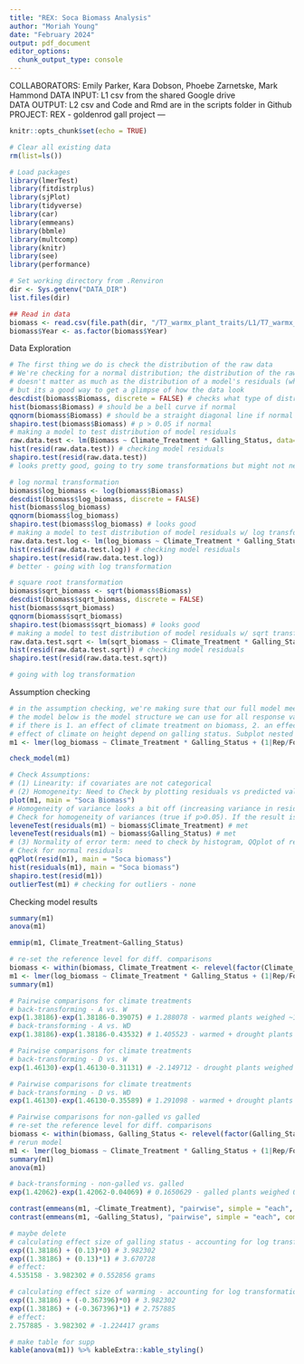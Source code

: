 ```yaml
---
title: "REX: Soca Biomass Analysis"
author: "Moriah Young"
date: "February 2024"
output: pdf_document
editor_options: 
  chunk_output_type: console
---
```

COLLABORATORS: Emily Parker, Kara Dobson, Phoebe Zarnetske, Mark Hammond
DATA INPUT: L1 csv from the shared Google drive  
DATA OUTPUT: L2 csv and Code and Rmd are in the scripts folder in Github  
PROJECT: REX - goldenrod gall project
---

```r
knitr::opts_chunk$set(echo = TRUE)
```

```r
# Clear all existing data
rm(list=ls())

# Load packages
library(lmerTest)
library(fitdistrplus)
library(sjPlot)
library(tidyverse)
library(car)
library(emmeans)
library(bbmle)
library(multcomp)
library(knitr)
library(see)
library(performance)

# Set working directory from .Renviron
dir <- Sys.getenv("DATA_DIR")
list.files(dir)

## Read in data
biomass <- read.csv(file.path(dir, "/T7_warmx_plant_traits/L1/T7_warmx_soca_biomass_L1.csv"))
biomass$Year <- as.factor(biomass$Year)
```

Data Exploration
```r
# The first thing we do is check the distribution of the raw data
# We're checking for a normal distribution; the distribution of the raw data
# doesn't matter as much as the distribution of a model's residuals (which we'll also check),
# but its a good way to get a glimpse of how the data look
descdist(biomass$Biomass, discrete = FALSE) # checks what type of distribution your data matches
hist(biomass$Biomass) # should be a bell curve if normal
qqnorm(biomass$Biomass) # should be a straight diagonal line if normal
shapiro.test(biomass$Biomass) # p > 0.05 if normal
# making a model to test distribution of model residuals
raw.data.test <- lm(Biomass ~ Climate_Treatment * Galling_Status, data=biomass) # testing model
hist(resid(raw.data.test)) # checking model residuals
shapiro.test(resid(raw.data.test))
# looks pretty good, going to try some transformations but might not need them

# log normal transformation
biomass$log_biomass <- log(biomass$Biomass)
descdist(biomass$log_biomass, discrete = FALSE)
hist(biomass$log_biomass)
qqnorm(biomass$log_biomass)
shapiro.test(biomass$log_biomass) # looks good
# making a model to test distribution of model residuals w/ log transformation
raw.data.test.log <- lm(log_biomass ~ Climate_Treatment * Galling_Status, data=biomass) # testing model
hist(resid(raw.data.test.log)) # checking model residuals
shapiro.test(resid(raw.data.test.log))
# better - going with log transformation

# square root transformation
biomass$sqrt_biomass <- sqrt(biomass$Biomass)
descdist(biomass$sqrt_biomass, discrete = FALSE)
hist(biomass$sqrt_biomass)
qqnorm(biomass$sqrt_biomass)
shapiro.test(biomass$sqrt_biomass) # looks good
# making a model to test distribution of model residuals w/ sqrt transformation
raw.data.test.sqrt <- lm(sqrt_biomass ~ Climate_Treatment * Galling_Status, data=biomass) # testing model
hist(resid(raw.data.test.sqrt)) # checking model residuals
shapiro.test(resid(raw.data.test.sqrt))

# going with log transformation
```

Assumption checking
```r
# in the assumption checking, we're making sure that our full model meets the assumptions of the model.
# the model below is the model structure we can use for all response variables; its testing to see
# if there is 1. an effect of climate treatment on biomass, 2. an effect of galling status on height, and 3. does the
# effect of climate on height depend on galling status. Subplot nested within footprint nested within rep is used as our # random effect to account for variation between plots. Year is also included as a random effect to account for variation # between years.
m1 <- lmer(log_biomass ~ Climate_Treatment * Galling_Status + (1|Rep/Footprint/Subplot) + (1|Year), data = biomass, REML=F)

check_model(m1)

# Check Assumptions:
# (1) Linearity: if covariates are not categorical
# (2) Homogeneity: Need to Check by plotting residuals vs predicted values.
plot(m1, main = "Soca Biomass")
# Homogeneity of variance looks a bit off (increasing variance in resids does increase with fitted values)
# Check for homogeneity of variances (true if p>0.05). If the result is not significant, the assumption of equal variances (homoscedasticity) is met (no significant difference between the group variances).
leveneTest(residuals(m1) ~ biomass$Climate_Treatment) # met
leveneTest(residuals(m1) ~ biomass$Galling_Status) # met
# (3) Normality of error term: need to check by histogram, QQplot of residuals, could do Kolmogorov-Smirnov test.
# Check for normal residuals
qqPlot(resid(m1), main = "Soca biomass")
hist(residuals(m1), main = "Soca biomass")
shapiro.test(resid(m1))
outlierTest(m1) # checking for outliers - none
```

Checking model results
```r
summary(m1)
anova(m1)

emmip(m1, Climate_Treatment~Galling_Status)

# re-set the reference level for diff. comparisons
biomass <- within(biomass, Climate_Treatment <- relevel(factor(Climate_Treatment), ref = "Ambient Drought"))
m1 <- lmer(log_biomass ~ Climate_Treatment * Galling_Status + (1|Rep/Footprint/Subplot) + (1|Year), data = biomass, REML=F)
summary(m1)

# Pairwise comparisons for climate treatments
# back-transforming - A vs. W
exp(1.38186)-exp(1.38186-0.39075) # 1.288078 - warmed plants weighed ~1.3 g more than ambient
# back-transforming - A vs. WD
exp(1.38186)-exp(1.38186-0.43532) # 1.405523 - warmed + drought plants weighed ~1.4 g more than ambient

# Pairwise comparisons for climate treatments
# back-transforming - D vs. W
exp(1.46130)-exp(1.46130-0.31131) # -2.149712 - drought plants weighed ~2.1 g less than warmed

# Pairwise comparisons for climate treatments
# back-transforming - D vs. WD
exp(1.46130)-exp(1.46130-0.35589) # 1.291098 - warmed + drought plants weighed ~1.3 g more than drought plants

# Pairwise comparisons for non-galled vs galled
# re-set the reference level for diff. comparisons
biomass <- within(biomass, Galling_Status <- relevel(factor(Galling_Status), ref = "Galled"))
# rerun model
m1 <- lmer(log_biomass ~ Climate_Treatment * Galling_Status + (1|Rep/Footprint/Subplot) + (1|Year), data = biomass, REML=F)
summary(m1)
anova(m1)

# back-transforming - non-galled vs. galled
exp(1.42062)-exp(1.42062-0.04069) # 0.1650629 - galled plants weighed 0.17 g more than non-galled plants

contrast(emmeans(m1, ~Climate_Treatment), "pairwise", simple = "each", combine = F, adjust = "mvt", type = "response")
contrast(emmeans(m1, ~Galling_Status), "pairwise", simple = "each", combine = F, adjust = "mvt")

# maybe delete 
# calculating effect size of galling status - accounting for log transformation
exp((1.38186) + (0.13)*0) # 3.982302
exp((1.38186) + (0.13)*1) # 3.670728
# effect:
4.535158 - 3.982302 # 0.552856 grams

# calculating effect size of warming - accounting for log transformation
exp((1.38186) + (-0.367396)*0) # 3.982302
exp((1.38186) + (-0.367396)*1) # 2.757885
# effect:
2.757885 - 3.982302 # -1.224417 grams

# make table for supp
kable(anova(m1)) %>% kableExtra::kable_styling()

```


